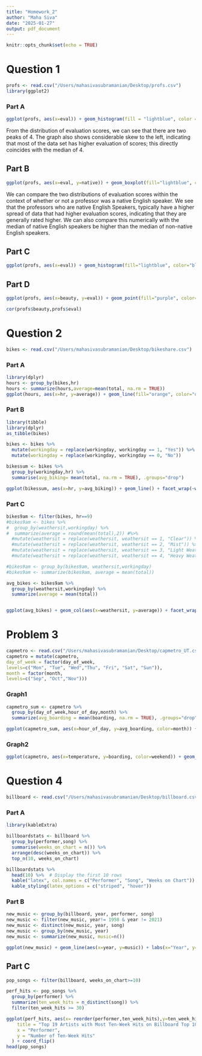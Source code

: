 ```yaml
---
title: "Homework_2"
author: "Maha Siva"
date: "2025-01-27"
output: pdf_document
---
```


```r
knitr::opts_chunk$set(echo = TRUE)
```

# Question 1 
```r

profs <- read.csv("/Users/mahasivasubramanian/Desktop/profs.csv")
library(ggplot2)
```

### Part A
```r
ggplot(profs, aes(x=eval)) + geom_histogram(fill = "lightblue", color = "lightblue", bins = 30) + labs(x= "Evaluation Scores(1-5)", y="Count", title= "Distribution of Evalutation Scores") + theme_minimal()
```

From the distribution of evaluation scores, we can see that there are two peaks of 4. The graph also shows considerable skew to the left, indicating that most of the data set has higher evaluation of scores; this directly coincides with the median of 4. 

## Part B 
```r
ggplot(profs, aes(x=eval, y=native)) + geom_boxplot(fill="lightblue", color="black") + labs(x = "Evaluation Scores", y="Native English Speaker(Y/N)", title = "Distribution of Evaluations Scores With Native and Non-native English Speakers ")

```
We can compare the two distributions of evaluation scores within the context of whether or not a professor was a native English speaker. We see that the professors who are native English Speakers, typically have a higher spread of data that had higher evaluation scores, indicating that they are generally rated higher. We can also compare this numerically with the median of native English speakers be higher than the median of non-native English speakers. 

## Part C 
```r
ggplot(profs, aes(x=eval)) + geom_histogram(fill="lightblue", color="black") + facet_wrap(~gender) + labs(x= "Course Evaluation Scores", y="Count", title="Distribution of Course Evaluation Scores with Male and Female Professors")


```

## Part D 
```r
ggplot(profs, aes(x=beauty, y=eval)) + geom_point(fill="purple", color="purple") + labs(x="Beauty Rating", y="Evaluation Scores", title="Beauty Rating vs. Course Evaluation Scores")

cor(profs$beauty,profs$eval)

```


# Question 2 
```r
bikes <- read.csv("/Users/mahasivasubramanian/Desktop/bikeshare.csv")

```

### Part A 
```r
library(dplyr)
hours <- group_by(bikes,hr)
hours <- summarize(hours,average=mean(total, na.rm = TRUE))
ggplot(hours, aes(x=hr, y=average)) + geom_line(fill="orange", color="orange") + labs(x="Hour (24hr)", y="Number of Rentals", title="Average Hourly Bike Rentals Across Hours")

```

### Part B

```r
library(tibble)
library(dplyr)
as_tibble(bikes)

bikes <- bikes %>%
  mutate(workingday = replace(workingday, workingday == 1, "Yes")) %>%
  mutate(workingday = replace(workingday, workingday == 0, "No"))

bikessum <- bikes %>%
  group_by(workingday,hr) %>%
  summarise(avg_biking= mean(total, na.rm = TRUE), .groups="drop")

ggplot(bikessum, aes(x=hr, y=avg_biking)) + geom_line() + facet_wrap(~workingday) + labs(x="Hour (24h)", y="Number of Rentals", title="Average Rentals By Hour of The Day")


```
### Part C
```r
bikes9am <- filter(bikes, hr==9)
#bikes9am <- bikes %>%
#  group_by(weathersit,workingday) %>%
#  summarize(average = round(mean(total),2)) #%>%
  #mutate(weathersit = replace(weathersit, weathersit == 1, "Clear")) %>%
  #mutate(weathersit = replace(weathersit, weathersit == 2, "Mist")) %>%
  #mutate(weathersit = replace(weathersit, weathersit == 3, "Light Weather")) %>%
  #mutate(weathersit = replace(weathersit, weathersit == 4, "Heavy Weather"))

#bikes9am <- group_by(bikes9am, weathersit,workingday)
#bikes9am <- summarize(bikes9am, average = mean(total))

avg_bikes <- bikes9am %>%
  group_by(weathersit,workingday) %>%
  summarize(average = mean(total))


ggplot(avg_bikes) + geom_col(aes(x=weathersit, y=average)) + facet_wrap(~workingday) + labs(x="Weather Severity", y="Count of Ridership", title="Average Ridership by Weather Situation at 9 AM")
```

# Problem 3 

```r
capmetro <- read.csv("/Users/mahasivasubramanian/Desktop/capmetro_UT.csv")
capmetro = mutate(capmetro,
day_of_week = factor(day_of_week,
levels=c("Mon", "Tue", "Wed","Thu", "Fri", "Sat", "Sun")),
month = factor(month,
levels=c("Sep", "Oct","Nov"))) 
```

### Graph1
```r
capmetro_sum <- capmetro %>%
  group_by(day_of_week,hour_of_day,month) %>%
  summarize(avg_boarding = mean(boarding, na.rm = TRUE), .groups="drop")

ggplot(capmetro_sum, aes(x=hour_of_day, y=avg_boarding, color=month)) + facet_wrap(~day_of_week) + geom_line() + labs(x= "Hour of Day", y="Number of Boarding", title="Average Boardings by Hour, Week, and Month")

```
### Graph2 
```r
ggplot(capmetro, aes(x=temperature, y=boarding, color=weekend)) + geom_point() + facet_wrap(~ hour_of_day) + labs(x="Temperature (°F)", y="Number of Boarding", title= "Boardings vs. Temperature Per Hour of the Day") + theme_minimal()


```

# Question 4 
```r
billboard <- read.csv("/Users/mahasivasubramanian/Desktop/billboard.csv")

```

### Part A 

```r
library(kableExtra)

billboardstats <- billboard %>%
  group_by(performer,song) %>%
  summarise(weeks_on_chart = n()) %>%
  arrange(desc(weeks_on_chart)) %>%
  top_n(10, weeks_on_chart) 

billboardstats %>%
  head(10) %>%  # Display the first 10 rows
  kable("latex", col.names = c("Performer", "Song", "Weeks on Chart")) %>%
  kable_styling(latex_options = c("striped", "hover"))


```

### Part B
```r
new_music <- group_by(billboard, year, performer, song)
new_music <- filter(new_music, year!= 1958 & year != 2021)
new_music <- distinct(new_music, year, song)
new_music <- group_by(new_music, year)
new_music <- summarize(new_music, music=n())

ggplot(new_music) + geom_line(aes(x=year, y=music)) + labs(x="Year", y="Number of Unique Songs", title= "Number of Unique Songs over Years ")

```

## Part C 
```r
pop_songs <- filter(billboard, weeks_on_chart>=10)

perf_hits <- pop_songs %>%
  group_by(performer) %>%
  summarize(ten_week_hits = n_distinct(song)) %>%
  filter(ten_week_hits >= 30)

ggplot(perf_hits, aes(x= reorder(performer,ten_week_hits),y=ten_week_hits)) + geom_bar(stat = "identity", fill = "steelblue") + labs(
    title = "Top 19 Artists with Most Ten-Week Hits on Billboard Top 100",
    x = "Performer",
    y = "Number of Ten-Week Hits"
  ) + coord_flip() 
head(pop_songs)

```



